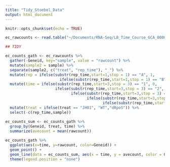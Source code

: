 ```yaml
---
title: "Tidy_Stoebel_Data"
output: html_document
---
```


```r
knitr::opts_chunk$set(echo = TRUE)

ec_rawcounts <- read.table("~/Documents/RNA-Seq/LB_Time_Course_GCA_000005845.2_ASM584v2_genomic_counts.txt", header = TRUE)
```

```r
## TIDY

ec_counts_gath <- ec_rawcounts %>%
  gather(-Geneid, key="sample", value = "rawcount") %>%
  mutate(sample2 = sample) %>%
  separate(sample2, c("treat", "rep_time"), "_") %>%
  mutate(rep = ifelse(substr(rep_time,start=1,stop = 1) == "A", 1, 
                        ifelse(substr(rep_time,start=1,stop = 1) == "B", 2, 3))) %>%
  mutate(time = ifelse(substr(rep_time,start=3,stop = 3) == "1", 0,
                      ifelse(substr(rep_time,start=3,stop = 3) == "2", 30,
                             ifelse(substr(rep_time,start=3,stop = 3) == "3", 60,
                                    ifelse(substr(rep_time,start=3,stop = 3) == "4", 90,
                                           ifelse(substr(rep_time,start=3,stop = 3) == "5", 120, 150)))))) %>%
  mutate(treat = ifelse(treat == "JH01", "WT","dRpoS")) %>%
  select(-c(rep_time,sample))
                                      
ec_counts_sum <- ec_counts_gath %>%
  group_by(Geneid, treat, time) %>%
  summarize(avecount = mean(rawcount))
```


```r
ec_counts_gath %>%
  ggplot(aes(x=time, y=rawcount, color=Geneid)) + 
  geom_point() +
  geom_line(data = ec_counts_sum, aes(x = time, y = avecount, color = Geneid), alpha = 0.5) +
  theme(legend.position = "none")
```